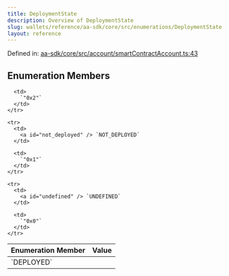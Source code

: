 ```yaml
---
title: DeploymentState
description: Overview of DeploymentState
slug: wallets/reference/aa-sdk/core/src/enumerations/DeploymentState
layout: reference
---
```


Defined in: [aa-sdk/core/src/account/smartContractAccount.ts:43](https://github.com/alchemyplatform/aa-sdk/blob/5b9429f0f16dcd4ff822527b8de589e19e88faa7/aa-sdk/core/src/account/smartContractAccount.ts#L43)

## Enumeration Members

<table>
  <thead>
    <tr>
      <th align="left">Enumeration Member</th>
      <th align="left">Value</th>
    </tr>
  </thead>

  <tbody>
    <tr>
      <td>
        <a id="deployed" /> `DEPLOYED`
      </td>

      <td>
        `"0x2"`
      </td>
    </tr>

    <tr>
      <td>
        <a id="not_deployed" /> `NOT_DEPLOYED`
      </td>

      <td>
        `"0x1"`
      </td>
    </tr>

    <tr>
      <td>
        <a id="undefined" /> `UNDEFINED`
      </td>

      <td>
        `"0x0"`
      </td>
    </tr>

  </tbody>
</table>
